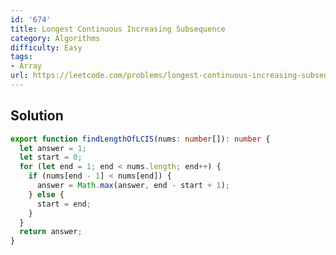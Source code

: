 ```yaml
---
id: '674'
title: Longest Continuous Increasing Subsequence
category: Algorithms
difficulty: Easy
tags:
- Array
url: https://leetcode.com/problems/longest-continuous-increasing-subsequence
---
```


## Solution

```typescript filename="solution.ts" copy
export function findLengthOfLCIS(nums: number[]): number {
  let answer = 1;
  let start = 0;
  for (let end = 1; end < nums.length; end++) {
    if (nums[end - 1] < nums[end]) {
      answer = Math.max(answer, end - start + 1);
    } else {
      start = end;
    }
  }
  return answer;
}
```

